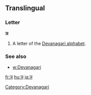 ==Translingual==

===Letter===
'''ञ'''

# A letter of the [[Devanagari alphabet]].

===See also===
* [[w:Devanagari]]

[[Category:Devanagari]]

[[fr:ञ]]
[[hu:ञ]]
[[ja:ञ]]